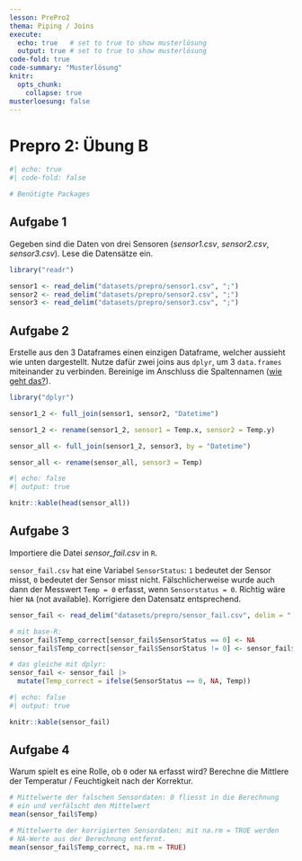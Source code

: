 ```yaml
---
lesson: PrePro2
thema: Piping / Joins
execute: 
  echo: true   # set to true to show musterlösung
  output: true # set to true to show musterlösung
code-fold: true
code-summary: "Musterlösung"
knitr:
  opts_chunk: 
    collapse: true
musterloesung: false
---
```


# Prepro 2: Übung B

```r
#| echo: true
#| code-fold: false

# Benötigte Packages
```

## Aufgabe 1

Gegeben sind die Daten von drei Sensoren (*sensor1.csv*, *sensor2.csv*, *sensor3.csv*). Lese die Datensätze ein.

:::{.callout-note .content-hidden unless-meta="muesterloesung"}

```r
library("readr")

sensor1 <- read_delim("datasets/prepro/sensor1.csv", ";")
sensor2 <- read_delim("datasets/prepro/sensor2.csv", ";")
sensor3 <- read_delim("datasets/prepro/sensor3.csv", ";")
```

:::

## Aufgabe 2

Erstelle aus den 3 Dataframes einen einzigen Dataframe, welcher aussieht wie unten dargestellt. Nutze dafür zwei joins aus `dplyr`, um 3 `data.frames` miteinander zu verbinden. Bereinige im Anschluss die Spaltennamen ([wie geht das?](https://www.statology.org/how-to-rename-data-frame-columns-in-r/)).

:::{.callout-note .content-hidden unless-meta="muesterloesung"}

```r
library("dplyr")

sensor1_2 <- full_join(sensor1, sensor2, "Datetime")

sensor1_2 <- rename(sensor1_2, sensor1 = Temp.x, sensor2 = Temp.y)

sensor_all <- full_join(sensor1_2, sensor3, by = "Datetime")

sensor_all <- rename(sensor_all, sensor3 = Temp)
```

:::

```r
#| echo: false
#| output: true

knitr::kable(head(sensor_all))
```

## Aufgabe 3

Importiere die Datei *sensor_fail.csv* in `R`.

`sensor_fail.csv` hat eine Variabel `SensorStatus`: `1` bedeutet der Sensor misst, `0` bedeutet der Sensor misst nicht. Fälschlicherweise wurde auch dann der Messwert `Temp = 0` erfasst, wenn `Sensorstatus = 0`. Richtig wäre hier `NA` (not available). Korrigiere den Datensatz entsprechend.

:::{.callout-note .content-hidden unless-meta="muesterloesung"}

```r
sensor_fail <- read_delim("datasets/prepro/sensor_fail.csv", delim = ";")

# mit base-R:
sensor_fail$Temp_correct[sensor_fail$SensorStatus == 0] <- NA
sensor_fail$Temp_correct[sensor_fail$SensorStatus != 0] <- sensor_fail$Temp #Warnmeldung kann ignoriert werden.

# das gleiche mit dplyr:
sensor_fail <- sensor_fail |>
  mutate(Temp_correct = ifelse(SensorStatus == 0, NA, Temp))
```

:::

```r
#| echo: false
#| output: true

knitr::kable(sensor_fail)
```

## Aufgabe 4

Warum spielt es eine Rolle, ob `0` oder `NA` erfasst wird? Berechne die Mittlere der Temperatur / Feuchtigkeit nach der Korrektur. 

:::{.callout-note .content-hidden unless-meta="muesterloesung"}

```r
# Mittelwerte der falschen Sensordaten: 0 fliesst in die Berechnung
# ein und verfälscht den Mittelwert
mean(sensor_fail$Temp)

# Mittelwerte der korrigierten Sensordaten: mit na.rm = TRUE werden
# NA-Werte aus der Berechnung entfernt.
mean(sensor_fail$Temp_correct, na.rm = TRUE)
```

:::